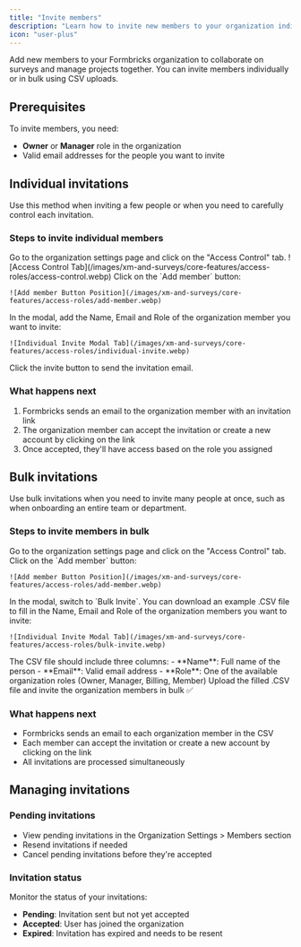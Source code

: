 ```yaml
---
title: "Invite members"
description: "Learn how to invite new members to your organization individually or in bulk, and manage invitation workflows."
icon: "user-plus"
---
```


Add new members to your Formbricks organization to collaborate on surveys and manage projects together. You can invite members individually or in bulk using CSV uploads.

## Prerequisites

To invite members, you need:

- **Owner** or **Manager** role in the organization
- Valid email addresses for the people you want to invite

## Individual invitations

Use this method when inviting a few people or when you need to carefully control each invitation.

### Steps to invite individual members

<Steps>
  <Step title="Navigate to Organization Settings > Access Control">
    Go to the organization settings page and click on the "Access Control" tab.
    ![Access Control Tab](/images/xm-and-surveys/core-features/access-roles/access-control.webp)
  </Step>
  
  <Step title="Start the invitation process">
    Click on the `Add member` button:

    ![Add member Button Position](/images/xm-and-surveys/core-features/access-roles/add-member.webp)

  </Step>
  
  <Step title="Fill in member details">
    In the modal, add the Name, Email and Role of the organization member you want to invite:

    ![Individual Invite Modal Tab](/images/xm-and-surveys/core-features/access-roles/individual-invite.webp)

  </Step>
  
  <Step title="Send the invitation">
    Click the invite button to send the invitation email.
  </Step>
</Steps>

### What happens next

1. Formbricks sends an email to the organization member with an invitation link
2. The organization member can accept the invitation or create a new account by clicking on the link
3. Once accepted, they'll have access based on the role you assigned

## Bulk invitations

Use bulk invitations when you need to invite many people at once, such as when onboarding an entire team or department.

### Steps to invite members in bulk

<Steps>
  <Step title="Navigate to Organization Settings">
    Go to the organization settings page and click on the "Access Control" tab.
  </Step>
  
  <Step title="Start the bulk invitation process">
    Click on the `Add member` button:

    ![Add member Button Position](/images/xm-and-surveys/core-features/access-roles/add-member.webp)

  </Step>
  
  <Step title="Switch to bulk invite">
    In the modal, switch to `Bulk Invite`. You can download an example .CSV file to fill in the Name, Email and Role of the organization members you want to invite:

    ![Individual Invite Modal Tab](/images/xm-and-surveys/core-features/access-roles/bulk-invite.webp)

  </Step>
  
  <Step title="Prepare your CSV file">
    The CSV file should include three columns:
    - **Name**: Full name of the person
    - **Email**: Valid email address
    - **Role**: One of the available organization roles (Owner, Manager, Billing, Member)
  </Step>
  
  <Step title="Upload and send invitations">
    Upload the filled .CSV file and invite the organization members in bulk ✅
  </Step>
</Steps>

### What happens next

- Formbricks sends an email to each organization member in the CSV
- Each member can accept the invitation or create a new account by clicking on the link
- All invitations are processed simultaneously

## Managing invitations

### Pending invitations

- View pending invitations in the Organization Settings > Members section
- Resend invitations if needed
- Cancel pending invitations before they're accepted

### Invitation status

Monitor the status of your invitations:

- **Pending**: Invitation sent but not yet accepted
- **Accepted**: User has joined the organization
- **Expired**: Invitation has expired and needs to be resent
